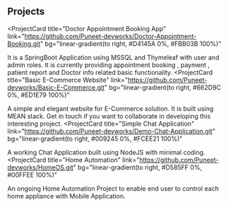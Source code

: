 ## Projects

<ProjectCard
  title="Doctor Appointment Booking App"
  link="https://github.com/Puneet-devworks/Doctor-Appointment-Booking.git"
  bg="linear-gradient(to right, #D4145A 0%, #FBB03B 100%)"
>
  It is a SpringBoot Application using MSSQL and Thymeleaf with user and admin roles. It is currently providing appointment booking , payment , patient report and Doctor info related basic functionality.
</ProjectCard>
<ProjectCard
  title="Basic E-Commerce Website"
  link="https://github.com/Puneet-devworks/Basic-E-Commerce.git"
  bg="linear-gradient(to right, #662D8C 0%, #ED1E79 100%)"
>
  A simple and elegant website for E-Commerce solution. It is built using MEAN stack. Get in touch if you want to collaborate in developing this interesting project.
</ProjectCard>
<ProjectCard
  title="Simple Chat Application"
  link="https://github.com/Puneet-devworks/Demo-Chat-Application.git"
  bg="linear-gradient(to right, #009245 0%, #FCEE21 100%)"
>
  A working Chat Application built using NodeJS with minimal coding.
</ProjectCard>
<ProjectCard
  title="Home Automation"
  link="https://github.com/Puneet-devworks/HomeOS.git"
  bg="linear-gradient(to right, #D585FF 0%, #00FFEE 100%)"
>
  An ongoing Home Automation Project to enable end user to control each home appliance with Mobile Application.
</ProjectCard>
